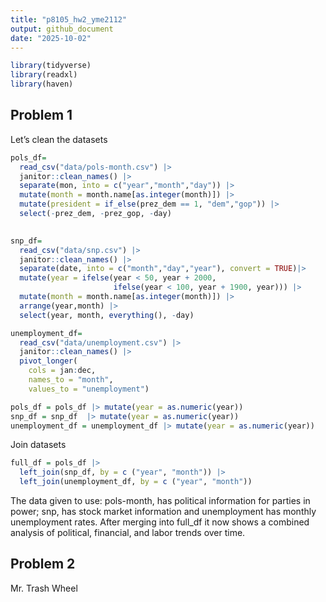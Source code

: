 ```yaml
---
title: "p8105_hw2_yme2112"
output: github_document
date: "2025-10-02"
---
```

```r
library(tidyverse)
library(readxl)
library(haven)
```


## Problem 1

Let's clean the datasets

```r
pols_df=
  read_csv("data/pols-month.csv") |> 
  janitor::clean_names() |> 
  separate(mon, into = c("year","month","day")) |>
  mutate(month = month.name[as.integer(month)]) |> 
  mutate(president = if_else(prez_dem == 1, "dem","gop")) |> 
  select(-prez_dem, -prez_gop, -day)
  
```



```r
snp_df=
  read_csv("data/snp.csv") |> 
  janitor::clean_names() |> 
  separate(date, into = c("month","day","year"), convert = TRUE)|>
  mutate(year = ifelse(year < 50, year + 2000, 
                       ifelse(year < 100, year + 1900, year))) |>
  mutate(month = month.name[as.integer(month)]) |>
  arrange(year,month) |>
  select(year, month, everything(), -day)
```


```r
unemployment_df=
  read_csv("data/unemployment.csv") |> 
  janitor::clean_names() |> 
  pivot_longer(
    cols = jan:dec,
    names_to = "month",
    values_to = "unemployment")

```

```r
pols_df = pols_df |> mutate(year = as.numeric(year))
snp_df = snp_df  |> mutate(year = as.numeric(year))
unemployment_df = unemployment_df |> mutate(year = as.numeric(year))

```


Join datasets

```r
full_df = pols_df |> 
  left_join(snp_df, by = c ("year", "month")) |>
  left_join(unemployment_df, by = c ("year", "month"))

```


The data given to use: pols-month, has political information for parties in power; snp, has stock market information and unemployment has monthly unemployment rates. After merging into full_df it now shows a combined analysis of political, financial, and labor trends over time.




## Problem 2

Mr. Trash Wheel









